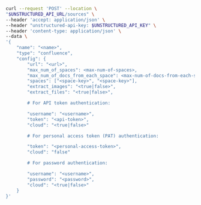 ```bash curl
curl --request 'POST' --location \
"$UNSTRUCTURED_API_URL/sources" \
--header 'accept: application/json' \
--header "unstructured-api-key: $UNSTRUCTURED_API_KEY" \
--header 'content-type: application/json' \
--data \
'{
    "name": "<name>",
    "type": "confluence",
    "config": {
        "url": "<url>",
        "max_num_of_spaces": <max-num-of-spaces>,
        "max_num_of_docs_from_each_space": <max-num-of-docs-from-each-space>,
        "spaces": ["<space-key>", "<space-key>"],
        "extract_images": "<true|false>",
        "extract_files": "<true|false>",

        # For API token authentication:

        "username": "<username>",
        "token": "<api-token>",
        "cloud": "<true|false>"

        # For personal access token (PAT) authentication:

        "token": "<personal-access-token>",
        "cloud": "false"

        # For password authentication:

        "username": "<username>",
        "password": "<password>",
        "cloud": "<true|false>"        
    }
}'
```